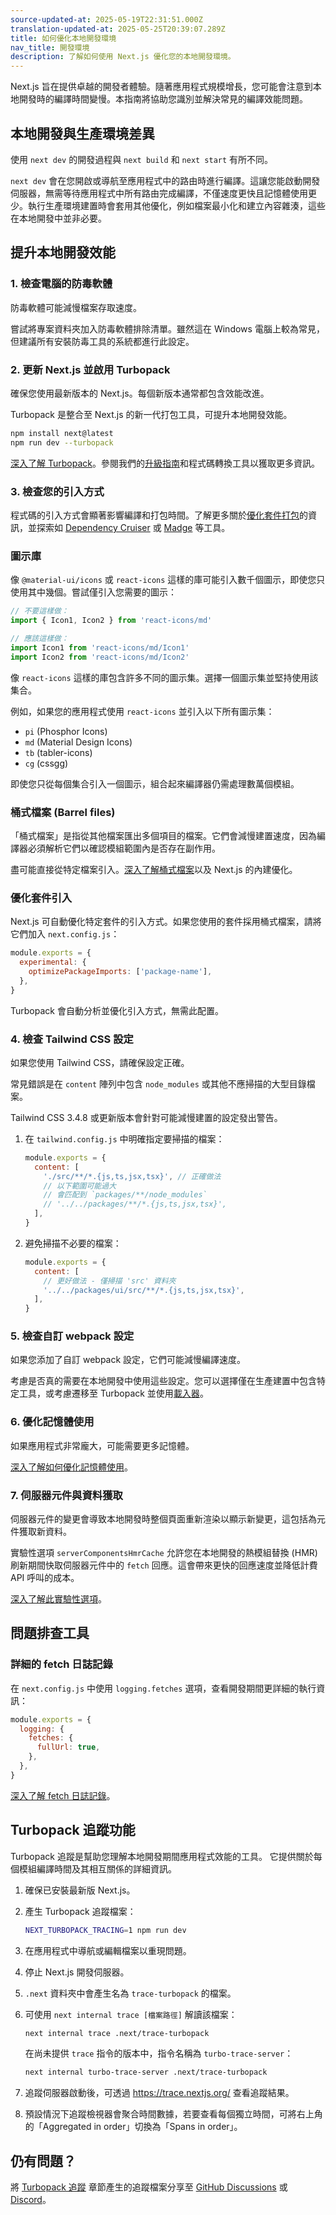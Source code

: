 ```yaml
---
source-updated-at: 2025-05-19T22:31:51.000Z
translation-updated-at: 2025-05-25T20:39:07.289Z
title: 如何優化本地開發環境
nav_title: 開發環境
description: 了解如何使用 Next.js 優化您的本地開發環境。
---
```


Next.js 旨在提供卓越的開發者體驗。隨著應用程式規模增長，您可能會注意到本地開發時的編譯時間變慢。本指南將協助您識別並解決常見的編譯效能問題。

## 本地開發與生產環境差異

使用 `next dev` 的開發過程與 `next build` 和 `next start` 有所不同。

`next dev` 會在您開啟或導航至應用程式中的路由時進行編譯。這讓您能啟動開發伺服器，無需等待應用程式中所有路由完成編譯，不僅速度更快且記憶體使用更少。執行生產環境建置時會套用其他優化，例如檔案最小化和建立內容雜湊，這些在本地開發中並非必要。

## 提升本地開發效能

### 1. 檢查電腦的防毒軟體

防毒軟體可能減慢檔案存取速度。

嘗試將專案資料夾加入防毒軟體排除清單。雖然這在 Windows 電腦上較為常見，但建議所有安裝防毒工具的系統都進行此設定。

### 2. 更新 Next.js 並啟用 Turbopack

確保您使用最新版本的 Next.js。每個新版本通常都包含效能改進。

Turbopack 是整合至 Next.js 的新一代打包工具，可提升本地開發效能。

```bash
npm install next@latest
npm run dev --turbopack
```

[深入了解 Turbopack](/blog/turbopack-for-development-stable)。參閱我們的[升級指南](/docs/app/guides/upgrading)和程式碼轉換工具以獲取更多資訊。

### 3. 檢查您的引入方式

程式碼的引入方式會顯著影響編譯和打包時間。了解更多關於[優化套件打包](/docs/app/guides/package-bundling)的資訊，並探索如 [Dependency Cruiser](https://github.com/sverweij/dependency-cruiser) 或 [Madge](https://github.com/pahen/madge) 等工具。

### 圖示庫

像 `@material-ui/icons` 或 `react-icons` 這樣的庫可能引入數千個圖示，即使您只使用其中幾個。嘗試僅引入您需要的圖示：

```jsx
// 不要這樣做：
import { Icon1, Icon2 } from 'react-icons/md'

// 應該這樣做：
import Icon1 from 'react-icons/md/Icon1'
import Icon2 from 'react-icons/md/Icon2'
```

像 `react-icons` 這樣的庫包含許多不同的圖示集。選擇一個圖示集並堅持使用該集合。

例如，如果您的應用程式使用 `react-icons` 並引入以下所有圖示集：

- `pi` (Phosphor Icons)
- `md` (Material Design Icons)
- `tb` (tabler-icons)
- `cg` (cssgg)

即使您只從每個集合引入一個圖示，組合起來編譯器仍需處理數萬個模組。

### 桶式檔案 (Barrel files)

「桶式檔案」是指從其他檔案匯出多個項目的檔案。它們會減慢建置速度，因為編譯器必須解析它們以確認模組範圍內是否存在副作用。

盡可能直接從特定檔案引入。[深入了解桶式檔案](https://vercel.com/blog/how-we-optimized-package-imports-in-next-js)以及 Next.js 的內建優化。

### 優化套件引入

Next.js 可自動優化特定套件的引入方式。如果您使用的套件採用桶式檔案，請將它們加入 `next.config.js`：

```jsx
module.exports = {
  experimental: {
    optimizePackageImports: ['package-name'],
  },
}
```

Turbopack 會自動分析並優化引入方式，無需此配置。

### 4. 檢查 Tailwind CSS 設定

如果您使用 Tailwind CSS，請確保設定正確。

常見錯誤是在 `content` 陣列中包含 `node_modules` 或其他不應掃描的大型目錄檔案。

Tailwind CSS 3.4.8 或更新版本會針對可能減慢建置的設定發出警告。

1. 在 `tailwind.config.js` 中明確指定要掃描的檔案：

   ```jsx
   module.exports = {
     content: [
       './src/**/*.{js,ts,jsx,tsx}', // 正確做法
       // 以下範圍可能過大
       // 會匹配到 `packages/**/node_modules`
       // '../../packages/**/*.{js,ts,jsx,tsx}',
     ],
   }
   ```

2. 避免掃描不必要的檔案：

   ```jsx
   module.exports = {
     content: [
       // 更好做法 - 僅掃描 'src' 資料夾
       '../../packages/ui/src/**/*.{js,ts,jsx,tsx}',
     ],
   }
   ```

### 5. 檢查自訂 webpack 設定

如果您添加了自訂 webpack 設定，它們可能減慢編譯速度。

考慮是否真的需要在本地開發中使用這些設定。您可以選擇僅在生產建置中包含特定工具，或考慮遷移至 Turbopack 並使用[載入器](/docs/app/api-reference/config/next-config-js/turbopack#supported-loaders)。

### 6. 優化記憶體使用

如果應用程式非常龐大，可能需要更多記憶體。

[深入了解如何優化記憶體使用](/docs/app/guides/memory-usage)。

### 7. 伺服器元件與資料獲取

伺服器元件的變更會導致本地開發時整個頁面重新渲染以顯示新變更，這包括為元件獲取新資料。

實驗性選項 `serverComponentsHmrCache` 允許您在本地開發的熱模組替換 (HMR) 刷新期間快取伺服器元件中的 `fetch` 回應。這會帶來更快的回應速度並降低計費 API 呼叫的成本。

[深入了解此實驗性選項](/docs/app/api-reference/config/next-config-js/serverComponentsHmrCache)。

## 問題排查工具

### 詳細的 fetch 日誌記錄

在 `next.config.js` 中使用 `logging.fetches` 選項，查看開發期間更詳細的執行資訊：

```js
module.exports = {
  logging: {
    fetches: {
      fullUrl: true,
    },
  },
}
```

[深入了解 fetch 日誌記錄](/docs/app/api-reference/config/next-config-js/logging)。

## Turbopack 追蹤功能

Turbopack 追蹤是幫助您理解本地開發期間應用程式效能的工具。
它提供關於每個模組編譯時間及其相互關係的詳細資訊。

1. 確保已安裝最新版 Next.js。
1. 產生 Turbopack 追蹤檔案：

   ```bash
   NEXT_TURBOPACK_TRACING=1 npm run dev
   ```

1. 在應用程式中導航或編輯檔案以重現問題。
1. 停止 Next.js 開發伺服器。
1. `.next` 資料夾中會產生名為 `trace-turbopack` 的檔案。
1. 可使用 `next internal trace [檔案路徑]` 解讀該檔案：

   ```bash
   next internal trace .next/trace-turbopack
   ```

   在尚未提供 `trace` 指令的版本中，指令名稱為 `turbo-trace-server`：

   ```bash
   next internal turbo-trace-server .next/trace-turbopack
   ```

1. 追蹤伺服器啟動後，可透過 https://trace.nextjs.org/ 查看追蹤結果。
1. 預設情況下追蹤檢視器會聚合時間數據，若要查看每個獨立時間，可將右上角的「Aggregated in order」切換為「Spans in order」。

## 仍有問題？

將 [Turbopack 追蹤](#turbopack-tracing) 章節產生的追蹤檔案分享至 [GitHub Discussions](https://github.com/vercel/next.js/discussions) 或 [Discord](https://nextjs.org/discord)。